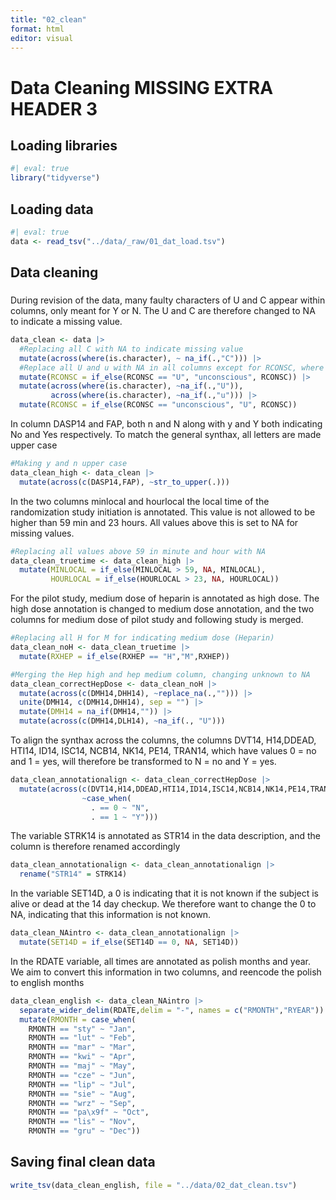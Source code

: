```yaml
---
title: "02_clean"
format: html
editor: visual
---
```


# Data Cleaning MISSING EXTRA HEADER 3

## Loading libraries

```r
#| eval: true
library("tidyverse")
```

## Loading data

```r
#| eval: true
data <- read_tsv("../data/_raw/01_dat_load.tsv")
```

## Data cleaning

### 

During revision of the data, many faulty characters of U and C appear within columns, only meant for Y or N. The U and C are therefore changed to NA to indicate a missing value.

```r

data_clean <- data |> 
  #Replacing all C with NA to indicate missing value
  mutate(across(where(is.character), ~ na_if(.,"C"))) |> 
  #Replace all U and u with NA in all columns except for RCONSC, where U = unconscious
  mutate(RCONSC = if_else(RCONSC == "U", "unconscious", RCONSC)) |> 
  mutate(across(where(is.character), ~na_if(.,"U")),
         across(where(is.character), ~na_if(.,"u"))) |> 
  mutate(RCONSC = if_else(RCONSC == "unconscious", "U", RCONSC))
```

In column DASP14 and FAP, both n and N along with y and Y both indicating No and Yes respectively. To match the general synthax, all letters are made upper case

```r

#Making y and n upper case
data_clean_high <- data_clean |> 
  mutate(across(c(DASP14,FAP), ~str_to_upper(.)))
```

In the two columns minlocal and hourlocal the local time of the randomization study initiation is annotated. This value is not allowed to be higher than 59 min and 23 hours. All values above this is set to NA for missing values.

```r

#Replacing all values above 59 in minute and hour with NA
data_clean_truetime <- data_clean_high |> 
  mutate(MINLOCAL = if_else(MINLOCAL > 59, NA, MINLOCAL),
         HOURLOCAL = if_else(HOURLOCAL > 23, NA, HOURLOCAL))
```

For the pilot study, medium dose of heparin is annotated as high dose. The high dose annotation is changed to medium dose annotation, and the two columns for medium dose of pilot study and following study is merged.

```r

#Replacing all H for M for indicating medium dose (Heparin)
data_clean_noH <- data_clean_truetime |> 
  mutate(RXHEP = if_else(RXHEP == "H","M",RXHEP))

#Merging the Hep high and hep medium column, changing unknown to NA
data_clean_correctHepDose <- data_clean_noH |> 
  mutate(across(c(DMH14,DHH14), ~replace_na(.,""))) |> 
  unite(DMH14, c(DMH14,DHH14), sep = "") |> 
  mutate(DMH14 = na_if(DMH14,"")) |> 
  mutate(across(c(DMH14,DLH14), ~na_if(., "U")))
```

To align the synthax across the columns, the columns DVT14, H14,DDEAD, HTI14, ID14, ISC14, NCB14, NK14, PE14, TRAN14, which have values 0 = no and 1 = yes, will therefore be transformed to N = no and Y = yes.

```r

data_clean_annotationalign <- data_clean_correctHepDose |> 
  mutate(across(c(DVT14,H14,DDEAD,HTI14,ID14,ISC14,NCB14,NK14,PE14,TRAN14,STRK14), 
                ~case_when(
                  . == 0 ~ "N",
                  . == 1 ~ "Y")))
```

The variable STRK14 is annotated as STR14 in the data description, and the column is therefore renamed accordingly

```r

data_clean_annotationalign <- data_clean_annotationalign |> 
  rename("STR14" = STRK14)
```

In the variable SET14D, a 0 is indicating that it is not known if the subject is alive or dead at the 14 day checkup. We therefore want to change the 0 to NA, indicating that this information is not known.

```r

data_clean_NAintro <- data_clean_annotationalign |> 
  mutate(SET14D = if_else(SET14D == 0, NA, SET14D))
```

In the RDATE variable, all times are annotated as polish months and year. We aim to convert this information in two columns, and reencode the polish to english months

```r
data_clean_english <- data_clean_NAintro |> 
  separate_wider_delim(RDATE,delim = "-", names = c("RMONTH","RYEAR")) |> 
  mutate(RMONTH = case_when(
    RMONTH == "sty" ~ "Jan",
    RMONTH == "lut" ~ "Feb",
    RMONTH == "mar" ~ "Mar",
    RMONTH == "kwi" ~ "Apr",
    RMONTH == "maj" ~ "May",
    RMONTH == "cze" ~ "Jun",
    RMONTH == "lip" ~ "Jul",
    RMONTH == "sie" ~ "Aug",
    RMONTH == "wrz" ~ "Sep",
    RMONTH == "pa\x9f" ~ "Oct",
    RMONTH == "lis" ~ "Nov",
    RMONTH == "gru" ~ "Dec"))
```

## Saving final clean data

```r
write_tsv(data_clean_english, file = "../data/02_dat_clean.tsv")
```
